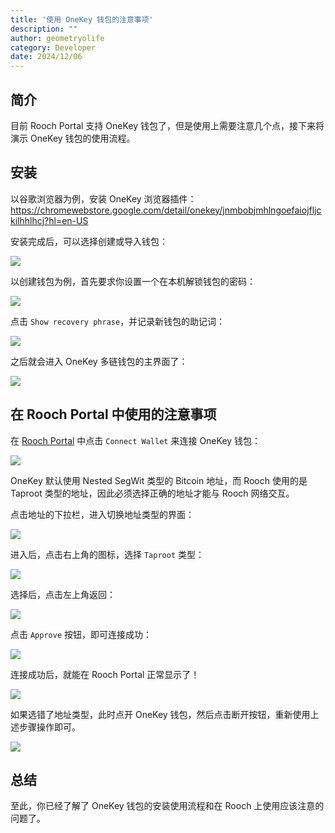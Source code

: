 ```yaml
---
title: '使用 OneKey 钱包的注意事项'
description: ""
author: geometryolife
category: Developer
date: 2024/12/06
---
```



<PostHeader />

## 简介

目前 Rooch Portal 支持 OneKey 钱包了，但是使用上需要注意几个点，接下来将演示 OneKey 钱包的使用流程。

## 安装

以谷歌浏览器为例，安装 OneKey 浏览器插件：https://chromewebstore.google.com/detail/onekey/jnmbobjmhlngoefaiojfljckilhhlhcj?hl=en-US

安装完成后，可以选择创建或导入钱包：

![](/blog/onekey/welcome-onekey.png)

以创建钱包为例，首先要求你设置一个在本机解锁钱包的密码：

![](/blog/onekey/set-password.png)

点击 `Show recovery phrase`，并记录新钱包的助记词：

![](/blog/onekey/show-phrase.png)

之后就会进入 OneKey 多链钱包的主界面了：

![](/blog/onekey/onekey-home.png)

## 在 Rooch Portal 中使用的注意事项

在 [Rooch Portal](portal.rooch.network) 中点击 `Connect Wallet` 来连接 OneKey 钱包：

![](/blog/onekey/choose-onekey.png)

OneKey 默认使用 Nested SegWit 类型的 Bitcoin 地址，而 Rooch 使用的是 Taproot 类型的地址，因此必须选择正确的地址才能与 Rooch 网络交互。

点击地址的下拉栏，进入切换地址类型的界面：

![](/blog/onekey/change-address-type.png)

进入后，点击右上角的图标，选择 `Taproot` 类型：

![](/blog/onekey/choose-type.png)

选择后，点击左上角返回：

![](/blog/onekey/return.png)

点击 `Approve` 按钮，即可连接成功：

![](/blog/onekey/approve.png)

连接成功后，就能在 Rooch Portal 正常显示了！

![](/blog/onekey/portal-home.png)

如果选错了地址类型，此时点开 OneKey 钱包，然后点击断开按钮，重新使用上述步骤操作即可。

![](/blog/onekey/disconnect.png)

## 总结

至此，你已经了解了 OneKey 钱包的安装使用流程和在 Rooch 上使用应该注意的问题了。
